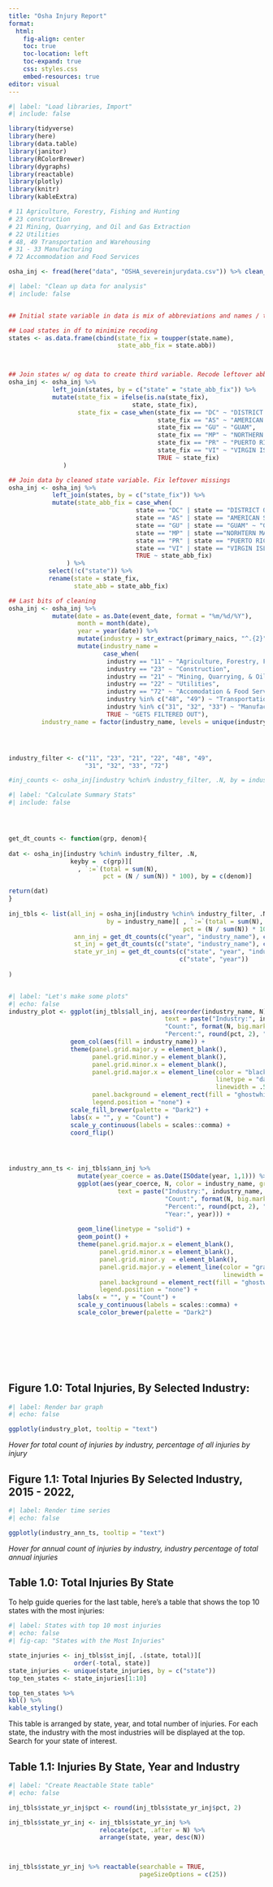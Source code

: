 ```yaml
---
title: "Osha Injury Report"
format:
  html:
    fig-align: center
    toc: true
    toc-location: left
    toc-expand: true
    css: styles.css
    embed-resources: true
editor: visual
---
```


```r
#| label: "Load libraries, Import"
#| include: false 

library(tidyverse)
library(here)
library(data.table)
library(janitor)
library(RColorBrewer)
library(dygraphs)
library(reactable)
library(plotly)
library(knitr)
library(kableExtra)

# 11 Agriculture, Forestry, Fishing and Hunting
# 23 construction
# 21 Mining, Quarrying, and Oil and Gas Extraction
# 22 Utilities
# 48, 49 Transportation and Warehousing
# 31 - 33 Manufacturing
# 72 Accommodation and Food Services

osha_inj <- fread(here("data", "OSHA_severeinjurydata.csv")) %>% clean_names()

```

```r
#| label: "Clean up data for analysis"
#| include: false


## Initial state variable in data is mix of abbreviations and names / territories

## Load states in df to minimize recoding
states <- as.data.frame(cbind(state_fix = toupper(state.name), 
                              state_abb_fix = state.abb))



## Join states w/ og data to create third variable. Recode leftover abbreviations
osha_inj <- osha_inj %>% 
            left_join(states, by = c("state" = "state_abb_fix")) %>% 
            mutate(state_fix = ifelse(is.na(state_fix),
                                  state, state_fix),
                   state_fix = case_when(state_fix == "DC" ~ "DISTRICT OF COLUMBIA",
                                         state_fix == "AS" ~ "AMERICAN SAMOA",
                                         state_fix == "GU" ~ "GUAM",
                                         state_fix == "MP" ~ "NORTHERN MARIANA ISLANDS",
                                         state_fix == "PR" ~ "PUERTO RICO",
                                         state_fix == "VI" ~ "VIRGIN ISLANDS",
                                         TRUE ~ state_fix)
               )

## Join data by cleaned state variable. Fix leftover missings
osha_inj <- osha_inj %>% 
            left_join(states, by = c("state_fix")) %>% 
            mutate(state_abb_fix = case_when(
                                   state == "DC" | state == "DISTRICT OF COLUMBIA" ~ "DC",
                                   state == "AS" | state == "AMERICAN SAMOA" ~ "AS",
                                   state == "GU" | state == "GUAM" ~ "GU",
                                   state == "MP" | state =="NORHTERN MARIANA ISLANDS" ~                                                                                          "MP",
                                   state == "PR" | state == "PUERTO RICO" ~ "PR",
                                   state == "VI" | state == "VIRGIN ISLANDS" ~ "VI",
                                   TRUE ~ state_abb_fix)
                ) %>% 
           select(!c("state")) %>% 
           rename(state = state_fix,
                  state_abb = state_abb_fix)

## Last bits of cleaning
osha_inj <- osha_inj %>% 
            mutate(date = as.Date(event_date, format = "%m/%d/%Y"),
                   month = month(date),
                   year = year(date)) %>% 
                   mutate(industry = str_extract(primary_naics, "^.{2}")) %>% 
                   mutate(industry_name = 
                          case_when(
                           industry == "11" ~ "Agriculture, Forestry, Fishing & Hunting",
                           industry == "23" ~ "Construction",
                           industry == "21" ~ "Mining, Quarrying, & Oil and Gas Extraction",
                           industry == "22" ~ "Utilities",
                           industry == "72" ~ "Accomodation & Food Services",
                           industry %in% c("48", "49") ~ "Transportation & Warehousing",
                           industry %in% c("31", "32", "33") ~ "Manufacturing",
                           TRUE ~ "GETS FILTERED OUT"),
         industry_name = factor(industry_name, levels = unique(industry_name))) 




industry_filter <- c("11", "23", "21", "22", "48", "49",
                     "31", "32", "33", "72")

#inj_counts <- osha_inj[industry %chin% industry_filter, .N, by = industry]

```

```r
#| label: "Calculate Summary Stats"
#| include: false




get_dt_counts <- function(grp, denom){
  
dat <- osha_inj[industry %chin% industry_filter, .N,
                 keyby =  c(grp)][
                   , `:=`(total = sum(N), 
                          pct = (N / sum(N)) * 100), by = c(denom)]

return(dat)
}
          
inj_tbls <- list(all_inj = osha_inj[industry %chin% industry_filter, .N,
                           by = industry_name][ , `:=`(total = sum(N), 
                                                pct = (N / sum(N)) * 100)],
                  ann_inj = get_dt_counts(c("year", "industry_name"), c("year")),
                  st_inj = get_dt_counts(c("state", "industry_name"), c("state")),
                  state_yr_inj = get_dt_counts(c("state", "year", "industry_name"),
                                               c("state", "year"))
                  
)



```

```r
#| label: "Let's make some plots"
#| echo: false 
industry_plot <- ggplot(inj_tbls$all_inj, aes(reorder(industry_name, N), N,
                                           text = paste("Industry:", industry_name, "<br>",
                                           "Count:", format(N, big.mark = ","), "<br>",
                                           "Percent:", round(pct, 2), "<br>"))) +
                 geom_col(aes(fill = industry_name)) +
                 theme(panel.grid.major.y = element_blank(),
                       panel.grid.minor.y = element_blank(),
                       panel.grid.minor.x = element_blank(),
                       panel.grid.major.x = element_line(color = "black",
                                                         linetype = "dashed",
                                                         linewidth = .5),
                       panel.background = element_rect(fill = "ghostwhite"),
                       legend.position = "none") +
                 scale_fill_brewer(palette = "Dark2") +
                 labs(x = "", y = "Count") +
                 scale_y_continuous(labels = scales::comma) +
                 coord_flip()




industry_ann_ts <- inj_tbls$ann_inj %>% 
                   mutate(year_coerce = as.Date(ISOdate(year, 1,1))) %>% 
                   ggplot(aes(year_coerce, N, color = industry_name, group = industry_name,
                              text = paste("Industry:", industry_name, "<br>",
                                           "Count:", format(N, big.mark = ","), "<br>",
                                           "Percent:", round(pct, 2), "<br>",
                                           "Year:", year))) +
                           
                   geom_line(linetype = "solid") +
                   geom_point() +
                   theme(panel.grid.major.x = element_blank(),
                         panel.grid.minor.x = element_blank(),
                         panel.grid.minor.y  = element_blank(),
                         panel.grid.major.y = element_line(color = "gray",                                                                            linetype ="dashed",
                                                           linewidth = .25),
                         panel.background = element_rect(fill = "ghostwhite"),
                         legend.position = "none") +
                   labs(x = "", y = "Count") +
                   scale_y_continuous(labels = scales::comma) +
                   scale_color_brewer(palette = "Dark2")






                      
```

## Figure 1.0: Total Injuries, By Selected Industry:

```r
#| label: Render bar graph
#| echo: false

ggplotly(industry_plot, tooltip = "text")

```

*Hover for total count of injuries by industry, percentage of all injuries by injury*

## Figure 1.1: Total Injuries By Selected Industry, 2015 - 2022,

```r
#| label: Render time series
#| echo: false

ggplotly(industry_ann_ts, tooltip = "text")

```

*Hover for annual count of injuries by industry, industry percentage of total annual injuries*

## Table 1.0: Total Injuries By State

To help guide queries for the last table, here's a table that shows the top 10 states with the most injuries:

```r
#| label: States with top 10 most injuries
#| echo: false
#| fig-cap: "States with the Most Injuries"

state_injuries <- inj_tbls$st_inj[, .(state, total)][
                  order(-total, state)]
state_injuries <- unique(state_injuries, by = c("state"))
top_ten_states <- state_injuries[1:10]

top_ten_states %>%
kbl() %>% 
kable_styling()


```

This table is arranged by state, year, and total number of injuries. For each state, the industry with the most industries will be displayed at the top. Search for your state of interest.

## Table 1.1: Injuries By State, Year and Industry

```r
#| label: "Create Reactable State table"
#| echo: false

inj_tbls$state_yr_inj$pct <- round(inj_tbls$state_yr_inj$pct, 2)

inj_tbls$state_yr_inj <- inj_tbls$state_yr_inj %>% 
                         relocate(pct, .after = N) %>% 
                         arrange(state, year, desc(N))
  


inj_tbls$state_yr_inj %>% reactable(searchable = TRUE,
                                    pageSizeOptions = c(25))
```

## 
